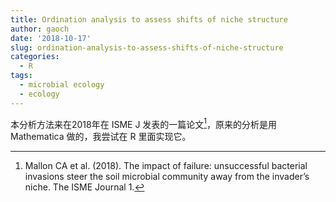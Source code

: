 ```yaml
---
title: Ordination analysis to assess shifts of niche structure
author: gaoch
date: '2018-10-17'
slug: ordination-analysis-to-assess-shifts-of-niche-structure
categories:
  - R
tags:
  - microbial ecology
  - ecology
---
```


本分析方法来在2018年在 ISME J 发表的一篇论文[^1]，原来的分析是用 Mathematica 做的，我尝试在 R 里面实现它。




[^1]: Mallon CA et al. (2018). The impact of failure: unsuccessful bacterial invasions steer the soil microbial community away from the invader’s niche. The ISME Journal 1.
